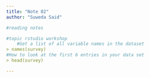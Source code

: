 ```yaml
---
title: "Note 02"
author: "Suweda Said"

#reading notes

#topic rstudio workshop
    #Get a list of all variable names in the dataset
> names(survey)
#How to look at the first 6 entries in your data set
> head(survey)

---
```

